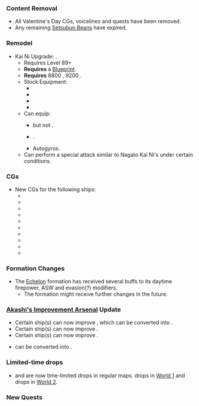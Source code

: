 {{Update|pagename={{{pagename|}}}
|banner = Wikia_2019_February_27th_Banner.png
|maintenance_start = February 27 2019 11:00:00
|maintenance_end = February 27 2019 20:00:00
}}

===Content Removal===
*All Valentine's Day CGs, voicelines and quests have been removed.
*Any remaining [[Setsubun|Setsubun Beans]] have expired. 

=== {{ShipLink|Mutsu Kai Ni}} Remodel ===
{{SeasonalGallery|slideshow=true|Mutsu/Kai Ni}}
*Kai Ni Upgrade: {{ShipLink|Mutsu Kai Ni}}.
**Requires Level 89+
**'''Requires''' a [[Medal|Blueprint]].
**'''Requires''' 8800 {{ammo}}, 9200 {{steel}}.
**Stock Equipment:
***{{EquipmentLink|41cm Twin Gun Mount}}
***{{EquipmentLink|Prototype 41cm Triple Gun Mount}}
***{{EquipmentLink|10cm Twin High-angle Gun Mount (Carriage)}}
***{{EquipmentLink|Anti-torpedo Bulge (Large)}}
**Can equip:
*** {{EquipmentLink|Special Type 2 Amphibious Tank}} but not {{EquipmentLink|Daihatsu Landing Craft|Daihatsu Landing Craft (Type 89 Medium Tank & Landing Force)|text=Daihatsu and Daihatsu T89}}.
***{{EquipmentLink|WG42 (Wurfgerät 42)}}.
***Autogyros.
**Can perform a special attack similar to Nagato Kai Ni's under certain conditions.


=== CGs ===
{{SeasonalGallery|slideshow=true|Yuugumo/Outing|Fubuki/Outing|Mikuma/Outing|Commandant Teste/Hinamatsuri|Mizuho/Hinamatsuri|Ushio/Hinamatsuri|Yamakaze/Hinamatsuri|Sagiri/Hinamatsuri|Fukae/Hinamatsuri|Tsushima/Hinamatsuri}}
*New CGs for the following ships:
**{{ShipLink|Yuugumo}}
**{{ShipLink|Fubuki}}
**{{ShipLink|Mikuma}}
**{{ShipLink|Ushio}}
**{{ShipLink|Commandant Teste}}
**{{ShipLink|Mizuho}}
**{{ShipLink|Yamakaze}}
**{{ShipLink|Sagiri}}
**{{ShipLink|Fukae}}
**{{ShipLink|Tsushima}}
{{clear}}

===Formation Changes===
*The [[Combat|Echelon]] formation has received several buffs to its daytime firepower, ASW and evasion(?) modifiers.
**The formation might receive further changes in the future.

=== [[Akashi's Improvement Arsenal]] Update ===
*Certain ship(s) can now improve {{EquipmentLink|Type 3 Shell}}, which can be converted into {{EquipmentLink|Type 3 Shell Kai}}.
*Certain ship(s) can now improve {{EquipmentLink|Type 3 Shell Kai}}.
*Certain ship(s) can now improve {{EquipmentLink|41cm Twin Gun Mount Kai Ni}}.
*{{EquipmentLink|41cm Triple Gun Mount Kai}} can be converted into {{EquipmentLink|41cm Twin Gun Mount Kai Ni}}.
{{{!}} class="mw-collapsible mw-collapsed wikitable" style="text-align: center; width:100%;"
! colspan="1" {{!}}{{new}}&{{updated}}Akashi's Improvement Arsenal: Equipment Tables
{{!}}-
{{!}}{{ImprovementTableKai
|!new
|#
|41cm Twin Gun Mount Kai Ni
|Type 3 Shell
|Type 3 Shell Kai
|custom_row_new_content = <h3>New Equipment</h3>
}}
{{!}}-
{{!}}{{ImprovementTableKai
|!updated
|#
|41cm Triple Gun Mount Kai
|custom_row_updated_content = <h3>Updated Equipment</h3>
}}
{{!}}}
{{clear}}

===Limited-time drops===
*{{ShipLink|Tsushima}} and {{ShipLink|Fukae}} are now time-limited drops in regular maps. {{ShipLink|Tsushima}} drops in [[World 1]] and {{ShipLink|Fukae}} drops in [[World 2]].
===New Quests===
{{QuestList|
{{Quest
|ID = A92
|Title_JP = 精鋭無比「第一戦隊」抜錨準備！
|Title_EN = Unrivaled "1st Squadron", Ready to Set Sail!
|Requirements = Have {{ShipLink|Nagato Kai Ni}} as flagship and {{ShipLink|Mutsu Kai Ni}} as second ship in your fleet.
'''{{color|red|※ On completion plays {{Audio|file=Quest A92 achieved.ogg
}}}}'''
|Rewards_RSC = 0 / 800 / 800 / 0
|Rewards_Items = {{EquipmentLink|Type 3 Shell Kai|text=true|image=30px}} x1<br>'''then choice between'''<br>{{EquipmentLink|41cm Twin Gun Mount|text=true|image=30px}} x2<br>'''or'''<br>{{EquipmentLink|New Model Gun Mount Improvement Material|text=true|image=30px}} x1<br>'''or'''<br>[[File:Development material.png|30px|link=Construction]] x8
|Note = Requires: ??
}}
{{Quest
|ID = B129
|Title_JP = 精鋭無比「第一艦隊」まかり通る！
|Title_EN = Unrivaled "1st Squadron", Coming Through!
|Requirements =  Sortie a fleet with {{ShipLink|Mutsu Kai Ni}} and {{ShipLink|Nagato Kai Ni}} as flagship and second ship and up to 4 additional ships to Worlds [[2-2]], [[3-5]], [[4-5]] and [[5-1]]. Obtain a S-rank at each boss node.
|Rewards_RSC = 800 / 800 / 800 / 0
|Rewards_Items = '''choice between'''<br>{{EquipmentLink|41cm Twin Gun Mount|text=true|image=30px}} x4<br>'''or'''<br>{{EquipmentLink|Type 91 Armor Piercing Shell|text=true|image=30px}} x2<br>'''or'''<br>{{EquipmentLink|Type 3 Shell|text=true|image=30px}} x2<br>'''then choice between'''<br>{{EquipmentLink|Action Report|text=true|image=30px}} x1<br>'''or'''<br>{{EquipmentLink|Prototype 46cm Twin Gun Mount|text=true|image=30px}} x1<br>'''or'''<br>{{EquipmentLink|Prototype Nanzan|text=true|image=30px}} x1
|Note = Requires: [[#A92|A92]], ??
}}
{{Quest
|ID = B130
|Title_JP = 精鋭無比「第一艦隊」まかり通る！【拡張作戦】
|Title_EN = Unrivaled "1st Squadron", Coming Through! (Extra Operation)
|Requirements = Sortie a fleet with {{ShipLink|Mutsu Kai Ni}} and {{ShipLink|Nagato Kai Ni}} as flagship and second ship and up to 4 additional ships to Worlds [[2-5]], [[5-5]] and [[6-4]]. Obtain a S-rank at each boss node.
|Rewards_RSC = 1000 / 1000 / 1000 / 1000
|Rewards_Items = {{EquipmentLink|41cm Twin Gun Mount Kai Ni|text=true|image=30px}} x1<br>'''then choice between'''<br>{{EquipmentLink|New Model Gun Mount Improvement Material|text=true|image=30px}} x1<br>'''or'''<br>[[File:Improvement Materials.png|30px|link=Akashi's_Improvement_Arsenal]] x5<br>'''or'''<br>{{EquipmentLink|Prototype 46cm Twin Gun Mount|text=true|image=30px}} x1
|Note = Requires: ??
}}
{{Quest
|ID = Bm8
|Title_JP = 兵站線確保！海上警備を強化実施せよ！
|Title_EN = Secure the Supply Lines! Strengthen the Marine Guards!
|Requirements =  Sortie a fleet with a [[CL|Light Cruiser]]/[[CVL|Light Aircraft Carrier]] as flagship, 3 [[DD|Destroyers]]/[[DE|Coastal Defense Ships]], and up to 2 additional ships to Worlds [[1-2]], [[1-3]], [[1-4]] and [[2-1]]. Obtain a S-rank(?) at each boss node.
|Rewards_RSC = 400 / 400 / 0 / 400
|Rewards_Items ='''choice between'''<br>[[File:Development material.png|30px|link=Construction]] x4<br>'''or'''<br>[[File:Instant repair 2.png|30px|link=Tutorial:_FAQ#What_are_buckets.3F]] x4<br>'''or'''<br>[[File:Improvement Materials.png|30px|link=Akashi's_Improvement_Arsenal]] x2<br>'''then choice between'''<br>{{EquipmentLink|Type 95 Depth Charge|text=true|image=30px}} x1<br>'''or'''<br>{{EquipmentLink|25mm Single Autocannon Mount|text=true|image=30px}} x2<br>'''or'''<br>[[File:Food supply ship irako.png|30px|link=Fatigue]][[Fatigue#Food_Supply_Ship_.22Irako.22|"Irako"]] x1
|Note = Requires: ??
}}
{{Quest
|ID = F82
|Title_JP = 提督室のリフォーム
|Title_EN = Renovation of the Admiral's Room
|Requirements = Prepare 1600 Bauxite. Scrap 4 [[List_of_Main_Guns_by_stats#Medium_Guns|medium guns]], 4 [[List_of_Secondary_Guns_by_stats|secondary guns]] and 4 [[List of Anti-Air Guns by stats|anti-air guns]].
'''※ The prepared resources will be consumed upon quest completion.'''
|Rewards_RSC = 200 / 0 / 0 / 0
|Rewards_Items = '''choice between'''<br>[[File:Development material.png|30px|link=Construction]] x5<br>'''or'''<br>[[File:Furniture box medium.png|30px|link=Furniture]] x3<br>'''then choice between'''<br>[[File:Furniture_fairy.png|30px|link=Furniture]][[Furniture|Furniture Fairy]] x1<br>'''or'''<br>[[File:Furniture box large.jpg|30px|link=Furniture]] x3
|Note = Requires: ??
}}
}}
{{Update/Footer|pagename={{{pagename|}}}
|teaser_1 = Teaser-2019-02-15-A.png
|teaser_2 = Teaser-2019-02-16-A.png
|teaser_3 = Teaser-2019-02-17-A.png
|teaser_4 = Teaser-2019-02-22-A.png
|teaser_5 = Teaser-2019-02-24-A.png
|teaser_6 = Teaser-2019-02-27-A.png
|teaser_7 = Teaser-2019-02-27-B.png
|teaser_8 = Teaser-2019-02-27-C.png
}}